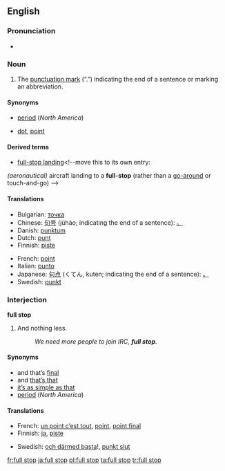 {{Punctuation marks}}
==English==

===Pronunciation===
* {{RP}} {{IPA|/fʊl stɒp/}}

===Noun===
{{en-noun|sg=[[full]] [[stop]]}}

# {{UK|Australia}} The [[punctuation mark]] (“.”) indicating the end of a sentence or marking an abbreviation.

====Synonyms====
* {{italbrac|indicating end of sentence}} [[period]] (''North America'')
* {{italbrac|marking an abbreviation}} [[dot]], [[point]]

====Derived terms====
* [[full-stop landing]]<!--move this to its own entry:
''(aeronautical)'' aircraft landing to a '''full-stop''' (rather than a [[go-around]] or touch-and-go)
-->

====Translations====
{{trans-top|The punctuation mark “.”}}
* Bulgarian: [[точка]] {{f}}
* Chinese: [[句号]] (jùhào; indicating the end of a sentence): [[。]]
* Danish: [[punktum]] {{n}}
* Dutch: [[punt]]
* Finnish: [[piste#Finnish|piste]]
{{trans-mid}}
* French: [[point#French|point]] {{m}}
* Italian: [[punto]] {{m}}
* Japanese: [[句点]] (くてん, kuten; indicating the end of a sentence): [[。]]
* Swedish: [[punkt]] {{c}}
{{trans-bottom}}

===Interjection===
'''full stop'''

# {{UK|Australia}} And nothing less.
#: ''We need more people to join IRC, '''full stop'''.''

====Synonyms====
{{rel-top|Synonyms}}
* and that’s [[final]]
* and [[that's that|that’s that]]
* [[it's as simple as that|it’s as simple as that]]
* [[period]] (''North America'')
{{rel-bottom}}

====Translations====
{{trans-top|And nothing less}}
* French: [[un point c'est tout|un point c’est tout]], [[point]], [[point final]]
* Finnish: [[ja#Finnish|ja]], [[piste#Finnish|piste]]
{{trans-mid}}
* Swedish: [[och därmed basta]]!, [[punkt slut]]
{{trans-bottom}}

[[fr:full stop]]
[[ja:full stop]]
[[pl:full stop]]
[[ta:full stop]]
[[tr:full stop]]